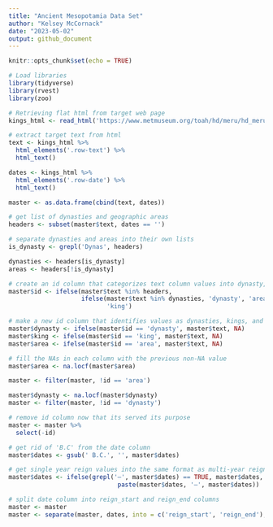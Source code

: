 ```yaml
---
title: "Ancient Mesopotamia Data Set"
author: "Kelsey McCornack"
date: "2023-05-02"
output: github_document
---
```


```r
knitr::opts_chunk$set(echo = TRUE)
```

```r
# Load libraries
library(tidyverse)
library(rvest)
library(zoo)
```

```r
# Retrieving flat html from target web page
kings_html <- read_html('https://www.metmuseum.org/toah/hd/meru/hd_meru.htm')
```

```r
# extract target text from html
text <- kings_html %>%
  html_elements('.row-text') %>%
  html_text()

dates <- kings_html %>%
  html_elements('.row-date') %>%
  html_text()

master <- as.data.frame(cbind(text, dates))
```

```r
# get list of dynasties and geographic areas
headers <- subset(master$text, dates == '')

# separate dynasties and areas into their own lists
is_dynasty <- grepl('Dynas', headers)

dynasties <- headers[is_dynasty]
areas <- headers[!is_dynasty]
```

```r
# create an id column that categorizes text column values into dynasty, area, and king
master$id <- ifelse(master$text %in% headers,
                    ifelse(master$text %in% dynasties, 'dynasty', 'area'),
                           'king')

# make a new id column that identifies values as dynasties, kings, and areas
master$dynasty <- ifelse(master$id == 'dynasty', master$text, NA)
master$king <- ifelse(master$id == 'king', master$text, NA)
master$area <- ifelse(master$id == 'area', master$text, NA)

# fill the NAs in each column with the previous non-NA value
master$area <- na.locf(master$area)

master <- filter(master, !id == 'area')

master$dynasty <- na.locf(master$dynasty)
master <- filter(master, !id == 'dynasty')

# remove id column now that its served its purpose
master <- master %>%
  select(-id)
```

```r
# get rid of 'B.C' from the date column
master$dates <- gsub(' B.C.', '', master$dates)

# get single year reign values into the same format as multi-year reigns
master$dates <- ifelse(grepl('–', master$dates) == TRUE, master$dates,
                              paste(master$dates, '–', master$dates))

# split date column into reign_start and reign_end columns
master <- master
master <- separate(master, dates, into = c('reign_start', 'reign_end'), sep = '–')
```